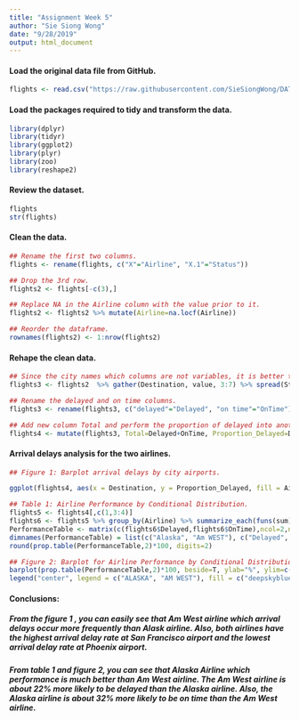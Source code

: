 ---
title: "Assignment Week 5"
author: "Sie Siong Wong"
date: "9/28/2019"
output: html_document
---

#### Load the original data file from GitHub.

```{r, eval=TRUE}

flights <- read.csv("https://raw.githubusercontent.com/SieSiongWong/DATA-607/master/Flight.csv", header=TRUE, sep=",", na.strings=c(""," ","NA"))

```

#### Load the packages required to tidy and transform the data.

```{r, eval=TRUE, message=FALSE}

library(dplyr)
library(tidyr)
library(ggplot2)
library(plyr)
library(zoo)
library(reshape2)

```

#### Review the dataset.

```{r, eval=TRUE}

flights
str(flights)

```

#### Clean the data.

```{r, eval=TRUE}

## Rename the first two columns.
flights <- rename(flights, c("X"="Airline", "X.1"="Status"))

## Drop the 3rd row.
flights2 <- flights[-c(3),]

## Replace NA in the Airline column with the value prior to it.
flights2 <- flights2 %>% mutate(Airline=na.locf(Airline))

## Reorder the dataframe.
rownames(flights2) <- 1:nrow(flights2)

```

#### Rehape the clean data.

```{r, eval=TRUE}

## Since the city names which columns are not variables, it is better to collapse the column 3 to 7 into a column and then pull their values into their own columns, Delayed and OnTime.
flights3 <- flights2  %>% gather(Destination, value, 3:7) %>% spread(Status, value)

## Rename the delayed and on time columns.
flights3 <- rename(flights3, c("delayed"="Delayed", "on time"="OnTime"))

## Add new column Total and perform the proportion of delayed into another column Proportion_Delayed.
flights4 <- mutate(flights3, Total=Delayed+OnTime, Proportion_Delayed=Delayed/Total)

```

#### Arrival delays analysis for the two airlines.

```{r, eval=TRUE, warning=FALSE}

## Figure 1: Barplot arrival delays by city airports.

ggplot(flights4, aes(x = Destination, y = Proportion_Delayed, fill = Airline)) + geom_bar(stat="identity", position="dodge") + xlab("Destination") + ylab("Proportion Delayed") + scale_fill_brewer(palette = "Set2")

## Table 1: Airline Performance by Conditional Distribution.
flights5 <- flights4[,c(1,3:4)]
flights6 <- flights5 %>% group_by(Airline) %>% summarize_each(funs(sum))
PerformanceTable <- matrix(c(flights6$Delayed,flights6$OnTime),ncol=2,nrow=2,byrow=FALSE)
dimnames(PerformanceTable) = list(c("Alaska", "Am WEST"), c("Delayed", "OnTime"))
round(prop.table(PerformanceTable,2)*100, digits=2)

## Figure 2: Barplot for Airline Performance by Conditional Distribution.
barplot(prop.table(PerformanceTable,2)*100, beside=T, ylab="%", ylim=c(0,100), main="Flight Performance", col=c("deepskyblue", "darkorchid1"))
legend("center", legend = c("ALASKA", "AM WEST"), fill = c("deepskyblue", "darkorchid1"),cex=0.85)

```

#### Conclusions:

##### **From the figure 1 , you can easily see that Am West airline which arrival delays occur more frequently than Alask airline. Also, both airlines have the highest arrival delay rate at San Francisco airport and the lowest arrival delay rate at Phoenix airport.**

##### **From table 1 and figure 2, you can see that Alaska Airline which performance is much better than Am West airline. The Am West airline is about 22% more likely to be delayed than the Alaska airline. Also, the Alaska airline is about 32% more likely to be on time than the Am West airline.**

